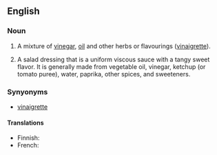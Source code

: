 ==English==
===Noun===
{{en-noun|-|sg=[[French]] [[dressing]]}}

# A mixture of [[vinegar]], [[oil]] and other herbs or flavourings ([[vinaigrette]]).
# {{American}} A salad dressing that is a uniform viscous sauce with a tangy sweet flavor. It is generally made from vegetable oil, vinegar, ketchup (or tomato puree), water, paprika, other spices, and sweeteners.

===Synyonyms===
*[[vinaigrette]]

====Translations====
* Finnish: {{t+|fi|ranskalainen}} {{t-|fi|kastike}}
* French: {{t+|fr|vinaigrette|f}}